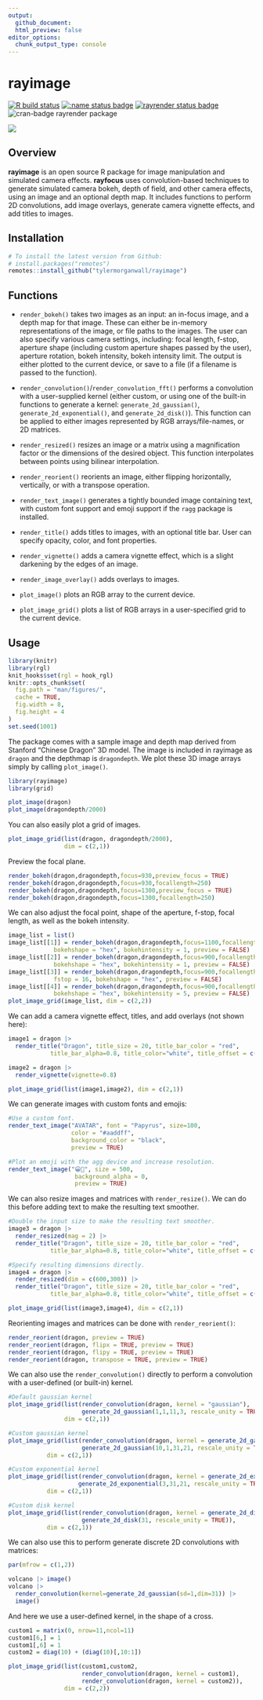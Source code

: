 ```yaml
---
output: 
  github_document:
  html_preview: false
editor_options: 
  chunk_output_type: console
---
```

rayimage 
=========================================================

<!-- badges: start -->
[![R build status](https://github.com/tylermorganwall/rayimage/workflows/R-CMD-check/badge.svg)](https://github.com/tylermorganwall/rayimage/actions)
[![:name status badge](https://tylermorganwall.r-universe.dev/badges/:name)](https://tylermorganwall.r-universe.dev/)
[![rayrender status badge](https://tylermorganwall.r-universe.dev/badges/rayimage)](https://tylermorganwall.r-universe.dev/rayimage)
![cran-badge rayrender package](http://www.r-pkg.org/badges/version/rayimage)
<!-- badges: end -->

<img src="man/figures/githubdemo.gif" ></img>

Overview
--------

**rayimage** is an open source R package for image manipulation and simulated camera effects. **rayfocus** uses convolution-based techniques to generate simulated camera bokeh, depth of field, and other camera effects, using an image and an optional depth map. It includes functions to perform 2D convolutions, add image overlays, generate camera vignette effects, and add titles to images. 

Installation
------------

``` r
# To install the latest version from Github:
# install.packages("remotes")
remotes::install_github("tylermorganwall/rayimage")
```

Functions
---------

* `render_bokeh()` takes two images as an input: an in-focus image, and a depth map for that image. These can either be in-memory representations of the image, or file paths to the images. The user can also specify various camera settings, including: focal length, f-stop, aperture shape (including custom aperture shapes passed by the user), aperture rotation, bokeh intensity, bokeh intensity limit. The output is either plotted to the current device, or save to a file (if a filename is passed to the function).

* `render_convolution()`/`render_convolution_fft()` performs a convolution with a user-supplied kernel (either custom, or using one of the built-in functions to generate a kernel: `generate_2d_gaussian()`, `generate_2d_exponential()`, and `generate_2d_disk()`). This function can be applied to either images represented by RGB arrays/file-names, or 2D matrices.

* `render_resized()` resizes an image or a matrix using a magnification factor or the dimensions of the desired object. This function interpolates between points using bilinear interpolation.

* `render_reorient()` reorients an image, either flipping horizontally, vertically, or with a transpose operation.

* `render_text_image()` generates a tightly bounded image containing text, with custom font support and emoji support if the `ragg` package is installed.

* `render_title()` adds titles to images, with an optional title bar. User can specify opacity, color, and font properties.

* `render_vignette()` adds a camera vignette effect, which is a slight darkening by the edges of an image.

* `render_image_overlay()` adds overlays to images.

* `plot_image()` plots an RGB array to the current device.

* `plot_image_grid()` plots a list of RGB arrays in a user-specified grid to the current device.

Usage
-----

```r
library(knitr)
library(rgl)
knit_hooks$set(rgl = hook_rgl)
knitr::opts_chunk$set(
  fig.path = "man/figures/",
  cache = TRUE,
  fig.width = 8,
  fig.height = 4
)
set.seed(1001)
```

The package comes with a sample image and depth map derived from Stanford "Chinese Dragon" 3D model. The image is included in rayimage as `dragon` and the depthmap is `dragondepth`. We plot these 3D image arrays simply by calling `plot_image()`.

```r
library(rayimage)
library(grid)

plot_image(dragon)
plot_image(dragondepth/2000)
```

You can also easily plot a grid of images.

```r
plot_image_grid(list(dragon, dragondepth/2000), 
                dim = c(2,1))
```

Preview the focal plane. 

```r

render_bokeh(dragon,dragondepth,focus=930,preview_focus = TRUE)
render_bokeh(dragon,dragondepth,focus=930,focallength=250)
render_bokeh(dragon,dragondepth,focus=1300,preview_focus = TRUE)
render_bokeh(dragon,dragondepth,focus=1300,focallength=250)

```

We can also adjust the focal point, shape of the aperture, f-stop, focal length, as well as the bokeh intensity.

```r
image_list = list()
image_list[[1]] = render_bokeh(dragon,dragondepth,focus=1100,focallength = 400,
             bokehshape = "hex", bokehintensity = 1, preview = FALSE)
image_list[[2]] = render_bokeh(dragon,dragondepth,focus=900,focallength = 400,
             bokehshape = "hex", bokehintensity = 1, preview = FALSE)
image_list[[3]] = render_bokeh(dragon,dragondepth,focus=900,focallength = 400,
             fstop = 16, bokehshape = "hex", preview = FALSE)
image_list[[4]] = render_bokeh(dragon,dragondepth,focus=900,focallength = 300,
             bokehshape = "hex", bokehintensity = 5, preview = FALSE)
plot_image_grid(image_list, dim = c(2,2))

```

We can add a camera vignette effect, titles, and add overlays (not shown here):

```r
image1 = dragon |>
  render_title("Dragon", title_size = 20, title_bar_color = "red", 
            title_bar_alpha=0.8, title_color="white", title_offset = c(12,12))

image2 = dragon |>
  render_vignette(vignette=0.8)

plot_image_grid(list(image1,image2), dim = c(2,1))
```

We can generate images with custom fonts and emojis:

```r
#Use a custom font.
render_text_image("AVATAR", font = "Papyrus", size=100,
                  color = "#aaddff", 
                  background_color = "black",
                  preview = TRUE)

#Plot an emoji with the agg device and increase resolution.
render_text_image("😀🚀", size = 500,
                   background_alpha = 0,
                   preview = TRUE)
```


We can also resize images and matrices with `render_resize()`. We can do this before adding text to make the resulting text smoother.

```r
#Double the input size to make the resulting text smoother.
image3 = dragon |>
  render_resized(mag = 2) |>
  render_title("Dragon", title_size = 20, title_bar_color = "red", 
            title_bar_alpha=0.8, title_color="white", title_offset = c(12,12)) 

#Specify resulting dimensions directly.
image4 = dragon |>
  render_resized(dim = c(600,300)) |>
  render_title("Dragon", title_size = 20, title_bar_color = "red", 
            title_bar_alpha=0.8, title_color="white", title_offset = c(12,12)) 

plot_image_grid(list(image3,image4), dim = c(2,1))
```

Reorienting images and matrices can be done with `render_reorient()`:

```r

render_reorient(dragon, preview = TRUE)
render_reorient(dragon, flipx = TRUE, preview = TRUE)
render_reorient(dragon, flipy = TRUE, preview = TRUE)
render_reorient(dragon, transpose = TRUE, preview = TRUE)

```

We can also use the `render_convolution()` directly to perform a convolution with a user-defined (or built-in) kernel.

```r
#Default gaussian kernel
plot_image_grid(list(render_convolution(dragon, kernel = "gaussian"),
                     generate_2d_gaussian(1,1,11,3, rescale_unity = TRUE)),
                dim = c(2,1))

#Custom gaussian kernel
plot_image_grid(list(render_convolution(dragon, kernel = generate_2d_gaussian(10,1,31,21)),
                     generate_2d_gaussian(10,1,31,21, rescale_unity = TRUE)),
           dim = c(2,1))

#Custom exponential kernel
plot_image_grid(list(render_convolution(dragon, kernel = generate_2d_exponential(3,31,21)),
                    generate_2d_exponential(3,31,21, rescale_unity = TRUE)),
           dim = c(2,1))

#Custom disk kernel
plot_image_grid(list(render_convolution(dragon, kernel = generate_2d_disk(31)),
                     generate_2d_disk(31, rescale_unity = TRUE)),
           dim = c(2,1))
```

We can also use this to perform generate discrete 2D convolutions with matrices:

```r
par(mfrow = c(1,2))

volcano |> image()
volcano |> 
  render_convolution(kernel=generate_2d_gaussian(sd=1,dim=31)) |> 
  image()

```

And here we use a user-defined kernel, in the shape of a cross.

```r
custom1 = matrix(0, nrow=11,ncol=11)
custom1[6,] = 1
custom1[,6] = 1
custom2 = diag(10) + (diag(10)[,10:1])

plot_image_grid(list(custom1,custom2,
                     render_convolution(dragon, kernel = custom1),
                     render_convolution(dragon, kernel = custom2)),
                dim = c(2,2))
```
